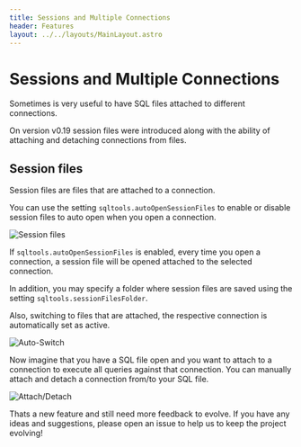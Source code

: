 ```yaml
---
title: Sessions and Multiple Connections
header: Features
layout: ../../layouts/MainLayout.astro
---
```


# Sessions and Multiple Connections

Sometimes is very useful to have SQL files attached to different connections.

On version v0.19 session files were introduced along with the ability of attaching and detaching connections from files.

## Session files

Session files are files that are attached to a connection.

You can use the setting `sqltools.autoOpenSessionFiles` to enable or disable session files to auto open when you open a connection.

![Session files](https://raw.githubusercontent.com/mtxr/vscode-sqltools/master/docs/assets/auto-open-session.gif)

If `sqltools.autoOpenSessionFiles` is enabled, every time you open a connection, a session file will be opened attached to the selected connection.

In addition, you may specify a folder where session files are saved using the setting `sqltools.sessionFilesFolder`.

Also, switching to files that are attached, the respective connection is automatically set as active.

![Auto-Switch](https://raw.githubusercontent.com/mtxr/vscode-sqltools/master/docs/assets/auto-switching.gif)

Now imagine that you have a SQL file open and you want to attach to a connection to execute all queries against that connection. You can manually attach and detach a connection from/to your SQL file.

![Attach/Detach](https://raw.githubusercontent.com/mtxr/vscode-sqltools/master/docs/assets/attach-detach-connection.gif)

Thats a new feature and still need more feedback to evolve. If you have any ideas and suggestions, please open an issue to help us to keep the project evolving!
